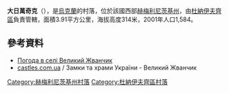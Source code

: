 {{coord|48|45|42|N|26|57|47|E|scale:100000|display=title}}

'''大日萬奇克'''（{{lang-uk|Великий Жванчик}}），是[[烏克蘭|烏克蘭]]的村落，位於該國西部[[赫梅利尼茨基州|赫梅利尼茨基州]]，由[[杜納伊夫齊區|杜納伊夫齊區]]負責管轄，面積3.91平方公里，海拔高度314米，2001年人口1,584。

==參考資料==
* [http://weather.in.ua/ua/hmel'nickaja/2881 Погода в селі Великий Жванчик]{{Wayback|url=http://weather.in.ua/ua/hmel'nickaja/2881 |date=20111220081627 }}
* [http://www.castles.com.ua/zwanczyk.html castles.com.ua]{{Wayback|url=http://www.castles.com.ua/zwanczyk.html |date=20160402032649 }} / Замки та храми України - Великий Жванчик

{{DEFAULTSORT:Великий Жванчик}}
[[Category:赫梅利尼茨基州村落|Category:赫梅利尼茨基州村落]]
[[Category:杜納伊夫齊區村落|Category:杜納伊夫齊區村落]]


{{Khmelnytskyi-geo-stub}}